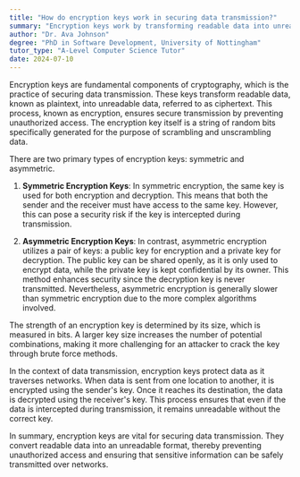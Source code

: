```yaml
---
title: "How do encryption keys work in securing data transmission?"
summary: "Encryption keys work by transforming readable data into unreadable data, ensuring secure transmission by preventing unauthorised access."
author: "Dr. Ava Johnson"
degree: "PhD in Software Development, University of Nottingham"
tutor_type: "A-Level Computer Science Tutor"
date: 2024-07-10
---
```


Encryption keys are fundamental components of cryptography, which is the practice of securing data transmission. These keys transform readable data, known as plaintext, into unreadable data, referred to as ciphertext. This process, known as encryption, ensures secure transmission by preventing unauthorized access. The encryption key itself is a string of random bits specifically generated for the purpose of scrambling and unscrambling data.

There are two primary types of encryption keys: symmetric and asymmetric. 

1. **Symmetric Encryption Keys**: In symmetric encryption, the same key is used for both encryption and decryption. This means that both the sender and the receiver must have access to the same key. However, this can pose a security risk if the key is intercepted during transmission.

2. **Asymmetric Encryption Keys**: In contrast, asymmetric encryption utilizes a pair of keys: a public key for encryption and a private key for decryption. The public key can be shared openly, as it is only used to encrypt data, while the private key is kept confidential by its owner. This method enhances security since the decryption key is never transmitted. Nevertheless, asymmetric encryption is generally slower than symmetric encryption due to the more complex algorithms involved.

The strength of an encryption key is determined by its size, which is measured in bits. A larger key size increases the number of potential combinations, making it more challenging for an attacker to crack the key through brute force methods.

In the context of data transmission, encryption keys protect data as it traverses networks. When data is sent from one location to another, it is encrypted using the sender's key. Once it reaches its destination, the data is decrypted using the receiver's key. This process ensures that even if the data is intercepted during transmission, it remains unreadable without the correct key.

In summary, encryption keys are vital for securing data transmission. They convert readable data into an unreadable format, thereby preventing unauthorized access and ensuring that sensitive information can be safely transmitted over networks.
    